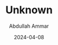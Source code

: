 ---
id: "DSCF3160"
filepath: "../../assets/photo/2024/DSCF3160_resized.JPG"
title: "Unknown"
alt: ""
date: "2024-04-08"
author: "Abdullah Ammar"
iso: "640"
shutterspeed: "1/1600s"
aperture: "f/2.8"
lens: "XF27mmF2.8"
---